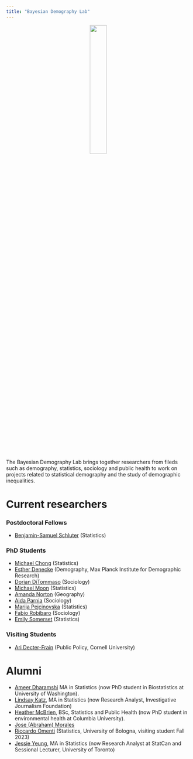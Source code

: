 ```yaml
---
title: "Bayesian Demography Lab"
---
```


<center>![](/img/lab_hex.jpg){width="30%"}</center>

The Bayesian Demography Lab brings together researchers from fileds such as demography, statistics, sociology and public health to work on projects related to statistical demography and the study of demographic inequalities.

# Current researchers

### Postdoctoral Fellows

- [Benjamin-Samuel Schluter](https://www.benjaminschluter.com/) (Statistics)

### PhD Students

- [Michael Chong](https://www.statistics.utoronto.ca/people/directories/graduate-students/michael-chong) (Statistics)
- [Esther Denecke](https://www.demogr.mpg.de/en/about_us_6113/staff_directory_1899/esther_dorothea_denecke_4094) (Demography, Max Planck Institute for Demographic Research)
- [Dorian DiTommaso](https://ca.linkedin.com/in/dorian-ditommaso) (Sociology)
- [Michael Moon](https://www.statistics.utoronto.ca/people/directories/graduate-students/michael-jongho-moon) (Statistics)
- [Amanda Norton](https://www.utm.utoronto.ca/geography/people/amanda-norton) (Geography)
- [Aida Parnia](https://scholar.google.com/citations?user=SsX55_MAAAAJ&hl=en) (Sociology)
- [Marija Pejcinovska](https://www.statistics.utoronto.ca/people/directories/graduate-students/marija-pejcinovska) (Statistics)
- [Fabio Robibaro](https://ca.linkedin.com/in/fabio-robibaro-886208261?original_referer=https%3A%2F%2Fwww.google.com%2F) (Sociology)
- [Emily Somerset](https://www.statistics.utoronto.ca/people/directories/graduate-students/emily-somerset) (Statistics)

### Visiting Students

- [Ari Decter-Frain](https://aridecterfrain.com/) (Public Policy, Cornell University)

# Alumni
- [Ameer Dharamshi](https://ameerd.github.io/) MA in Statistics (now PhD student in Biostatistics at University of Washington).
- [Lindsay Katz](https://ca.linkedin.com/in/lindsaykatz16), MA in Statistics (now Research Analyst, Investigative Journalism Foundation)
- [Heather McBrien](http://cmajopen.ca/content/7/4/E665.short?rss=1), BSc, Statistics and Public Health (now PhD student in environmental health at Columbia University).
- [Jose (Abraham) Morales](https://github.com/abraham-mv)
- [Riccardo Omenti](https://romenti.github.io/) (Statistics, University of Bologna, visiting student Fall 2023)
- [Jessie Yeung](https://www.jessieyeung.ca/), MA in Statistics (now Research Analyst at StatCan and Sessional Lecturer, University of Toronto)

    

<!-- # Main collaborators -->

<!-- - [Rohan Alexander](https://rohanalexander.com/), Information and Statistics, University of Toronto -->
<!-- - [Leontine Alkema](https://leontinealkema.github.io/alkema_lab/), Biostatistics, UMass Amherst -->
<!-- - [Alison Gemmill](https://www.alisongemmill.com/), Population, Family and Reproductive Health, Johns Hopkins University -->
<!-- - [Josh Goldstein](https://www.site.demog.berkeley.edu/josh-goldstein), Demography, UC Berkeley -->
<!-- - [Robert Pickett](http://www.robertempickett.com/), Demography and Sociology, NYU -->
<!-- - [Leslie Root](https://leslieroot.net/about/), Demography, University of Colorado, Boulder -->
<!-- - [Chris Wildemann](https://en.wikipedia.org/wiki/Christopher_Wildeman), Sociology, Duke University -->
<!-- - [Emilio Zagheni](https://www.demogr.mpg.de/en/about_us_6113/staff_directory_1899/emilio_zagheni_2243), Demography, Max Planck Institute for Demographic Research -->
